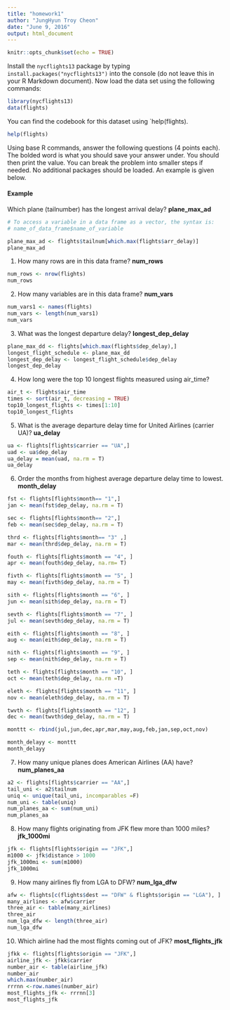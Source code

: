 ```yaml
---
title: "homework1"
author: "JungHyun Troy Cheon"
date: "June 9, 2016"
output: html_document
---
```


```r
knitr::opts_chunk$set(echo = TRUE)
```

Install the `nycflights13` package by typing `install.packages("nycflights13")` into the console (do not leave this in your R Markdown document).  Now load the data set using the following commands:

```r
library(nycflights13)
data(flights)
```

You can find the codebook for this dataset using `help(flights).
```r
help(flights)

```

Using base R commands, answer the following questions (4 points each).  The bolded word is what you should save your answer under.  You should then print the value.  You can break the problem into smaller steps if needed.  No additional packages should be loaded.  An example is given below.

#### Example
Which plane (tailnumber) has the longest arrival delay? __plane_max_ad__
```r
# To access a variable in a data frame as a vector, the syntax is:
# name_of_data_frame$name_of_variable

plane_max_ad <- flights$tailnum[which.max(flights$arr_delay)]
plane_max_ad

```

1. How many rows are in this data frame? __num_rows__
```r
num_rows <- nrow(flights)
num_rows
```

2. How many variables are in this data frame? __num_vars__
```r
num_vars1 <- names(flights)
num_vars <- length(num_vars1)
num_vars
```


3. What was the longest departure delay? __longest_dep_delay__
```r
plane_max_dd <- flights[which.max(flights$dep_delay),]
longest_flight_schedule <- plane_max_dd
longest_dep_delay <- longest_flight_schedule$dep_delay
longest_dep_delay
```

4. How long were the top 10 longest flights measured using air_time?
```r
air_t <- flights$air_time
times <- sort(air_t, decreasing = TRUE)
top10_longest_flights <- times[1:10]
top10_longest_flights
```

5. What is the average departure delay time for United Airlines (carrier UA)? __ua_delay__
```r
ua <- flights[flights$carrier == "UA",]
uad <- ua$dep_delay
ua_delay = mean(uad, na.rm = T)
ua_delay
```

6. Order the months from highest average departure delay time to lowest.  __month_delay__
```r
fst <- flights[flights$month== "1",]
jan <- mean(fst$dep_delay, na.rm = T)

sec <- flights[flights$month== "2",]
feb <- mean(sec$dep_delay, na.rm = T)

thrd <- flights[flights$month== "3" ,]
mar <- mean(thrd$dep_delay, na.rm = T)

fouth <- flights[flights$month == "4", ]
apr <- mean(fouth$dep_delay, na.rm= T)

fivth <- flights[flights$month == "5", ]
may <- mean(fivth$dep_delay, na.rm = T)

sith <- flights[flights$month == "6", ]
jun <- mean(sith$dep_delay, na.rm = T)

sevth <- flights[flights$month == "7", ]
jul <- mean(sevth$dep_delay, na.rm = T)

eith <- flights[flights$month == "8", ]
aug <- mean(eith$dep_delay, na.rm = T)

nith <- flights[flights$month == "9", ]
sep <- mean(nith$dep_delay, na.rm = T)

teth <- flights[flights$month == "10", ]
oct <- mean(teth$dep_delay, na.rm =T)

eleth <- flights[flights$month == "11", ]
nov <- mean(eleth$dep_delay, na.rm = T)

twvth <- flights[flights$month == "12", ]
dec <- mean(twvth$dep_delay, na.rm = T)

monttt <- rbind(jul,jun,dec,apr,mar,may,aug,feb,jan,sep,oct,nov)

month_delayy <- monttt
month_delayy

```

7. How many unique planes does American Airlines (AA) have? __num_planes_aa__
```r
a2 <- flights[flights$carrier == "AA",]
tail_uni <- a2$tailnum
uniq <- unique(tail_uni, incomparables =F)
num_uni <- table(uniq)
num_planes_aa <- sum(num_uni)
num_planes_aa
```

8. How many flights originating from JFK flew more than 1000 miles? __jfk_1000mi__
```r
jfk <- flights[flights$origin == "JFK",]
m1000 <- jfk$distance > 1000
jfk_1000mi <- sum(m1000)
jfk_1000mi
```

9. How many airlines fly from LGA to DFW? __num_lga_dfw__
```r
afw <- flights[c(flights$dest == "DFW" & flights$origin == "LGA"), ]
many_airlines <- afw$carrier
three_air <- table(many_airlines)
three_air
num_lga_dfw <- length(three_air)
num_lga_dfw
```

10. Which airline had the most flights coming out of JFK? __most_flights_jfk__
```r
jfkk <- flights[flights$origin == "JFK",]
airline_jfk <- jfkk$carrier
number_air <- table(airline_jfk)
number_air
which.max(number_air)
rrrnn <-row.names(number_air)
most_flights_jfk <- rrrnn[3]
most_flights_jfk

```


